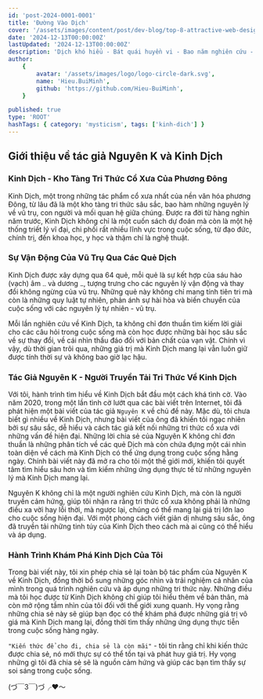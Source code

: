 ```yaml
---
id: 'post-2024-0001-0001'
title: 'Đường Vào Dịch'
cover: '/assets/images/content/post/dev-blog/top-8-attractive-web-design-websites/cover.png'
date: '2024-12-13T00:00:00Z'
lastUpdated: '2024-12-13T00:00:00Z'
description: 'Dịch khó hiểu - Bát quái huyền vi - Bao năm nghiên cứu - Chia sẻ với người'
author:
    {
        avatar: '/assets/images/logo/logo-circle-dark.svg',
        name: 'Hieu.BuiMinh',
        github: 'https://github.com/Hieu-BuiMinh',
    }

published: true
type: 'ROOT'
hashTags: { category: 'mysticism', tags: ['kinh-dich'] }
---
```


## Giới thiệu về tác giả Nguyên K và Kinh Dịch

### Kinh Dịch - Kho Tàng Tri Thức Cổ Xưa Của Phương Đông

Kinh Dịch, một trong những tác phẩm cổ xưa nhất của nền văn hóa phương Đông, từ lâu đã là một kho tàng tri thức sâu sắc, bao hàm những nguyên lý về vũ trụ, con người và mối quan hệ giữa chúng. Được ra đời từ hàng nghìn năm trước, Kinh Dịch không chỉ là một cuốn sách dự đoán mà còn là một hệ thống triết lý vĩ đại, chi phối rất nhiều lĩnh vực trong cuộc sống, từ đạo đức, chính trị, đến khoa học, y học và thậm chí là nghệ thuật.

### Sự Vận Động Của Vũ Trụ Qua Các Quẻ Dịch

Kinh Dịch được xây dựng qua 64 quẻ, mỗi quẻ là sự kết hợp của sáu hào (vạch) âm `⚋` và dương `⚊`, tượng trưng cho các nguyên lý vận động và thay đổi không ngừng của vũ trụ. Những quẻ này không chỉ mang tính tiên tri mà còn là những quy luật tự nhiên, phản ánh sự hài hòa và biến chuyển của cuộc sống với các nguyên lý tự nhiên - vũ trụ.

Mỗi lần nghiên cứu về Kinh Dịch, ta không chỉ đơn thuần tìm kiếm lời giải cho các câu hỏi trong cuộc sống mà còn học được những bài học sâu sắc về sự thay đổi, về cái nhìn thấu đáo đối với bản chất của vạn vật. Chính vì vậy, dù thời gian trôi qua, những giá trị mà Kinh Dịch mang lại vẫn luôn giữ được tính thời sự và không bao giờ lạc hậu.

### Tác Giả Nguyên K - Người Truyền Tải Tri Thức Về Kinh Dịch

Với tôi, hành trình tìm hiểu về Kinh Dịch bắt đầu một cách khá tình cờ. Vào năm 2020, trong một lần tình cờ lướt qua các bài viết trên Internet, tôi đã phát hiện một bài viết của tác giả `Nguyên K` về chủ đề này. Mặc dù, tôi chưa biết gì nhiều về Kinh Dịch, nhưng bài viết của ông đã khiến tôi ngạc nhiên bởi sự sâu sắc, dễ hiểu và cách tác giả kết nối những tri thức cổ xưa với những vấn đề hiện đại. Những lời chia sẻ của Nguyên K không chỉ đơn thuần là những phân tích về các quẻ Dịch mà còn chứa đựng một cái nhìn toàn diện về cách mà Kinh Dịch có thể ứng dụng trong cuộc sống hằng ngày. Chính bài viết này đã mở ra cho tôi một thế giới mới, khiến tôi quyết tâm tìm hiểu sâu hơn và tìm kiếm những ứng dụng thực tế từ những nguyên lý mà Kinh Dịch mang lại.

Nguyên K không chỉ là một người nghiên cứu Kinh Dịch, mà còn là người truyền cảm hứng, giúp tôi nhận ra rằng tri thức cổ xưa không phải là những điều xa vời hay lỗi thời, mà ngược lại, chúng có thể mang lại giá trị lớn lao cho cuộc sống hiện đại. Với một phong cách viết giản dị nhưng sâu sắc, ông đã truyền tải những tinh túy của Kinh Dịch theo cách mà ai cũng có thể hiểu và áp dụng.

### Hành Trình Khám Phá Kinh Dịch Của Tôi

Trong bài viết này, tôi xin phép chia sẻ lại toàn bộ tác phẩm của Nguyên K về Kinh Dịch, đồng thời bổ sung những góc nhìn và trải nghiệm cá nhân của mình trong quá trình nghiên cứu và áp dụng những tri thức này. Những điều mà tôi học được từ Kinh Dịch không chỉ giúp tôi hiểu thêm về bản thân, mà còn mở rộng tầm nhìn của tôi đối với thế giới xung quanh. Hy vọng rằng những chia sẻ này sẽ giúp bạn đọc có thể khám phá được những giá trị vô giá mà Kinh Dịch mang lại, đồng thời tìm thấy những ứng dụng thực tiễn trong cuộc sống hàng ngày.

`"Kiến thức để cho đi, chia sẻ là còn mãi"` - tôi tin rằng chỉ khi kiến thức được chia sẻ, nó mới thực sự có thể tồn tại và phát huy giá trị. Hy vọng những gì tôi đã chia sẻ sẽ là nguồn cảm hứng và giúp các bạn tìm thấy sự soi sáng trong cuộc sống.

(づ￣3￣)づ╭❤️～
